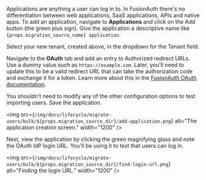
Applications are anything a user can log in to. In FusionAuth there's no differentiation between web applications, SaaS applications, APIs and native apps. To add an application, navigate to <strong>Applications</strong> and click on the <InlineUIElement>Add</InlineUIElement> button (the green plus sign). Give the application a descriptive name like `{props.migration_source_name} application`.

Select your new tenant, created above, in the dropdown for the <InlineField>Tenant</InlineField> field.

Navigate to the <strong>OAuth</strong> tab and add an entry to <InlineField>Authorized redirect URLs</InlineField>. Use a dummy value such as `https://example.com`. Later, you'll need to update this to be a valid redirect URL that can take the authorization code and exchange it for a token. Learn more about this in the [FusionAuth OAuth documentation](/docs/lifecycle/authenticate-users/oauth/).

You shouldn't need to modify any of the other configuration options to test importing users. Save the application.

<img src={`/img/docs/lifecycle/migrate-users/bulk/${props.migration_source_dir}/add-application.png`} alt="The application creation screen." width="1200" />

Next, view the application by clicking the green magnifying glass and note the <InlineField>OAuth IdP login URL</InlineField>. You'll be using it to test that users can log in.

<img src={`/img/docs/lifecycle/migrate-users/bulk/${props.migration_source_dir}/find-login-url.png`} alt="Finding the login URL." width="1200" />
